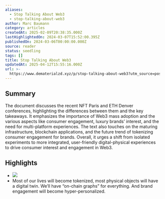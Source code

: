 ```yaml
---
aliases:
  - Stop Talking About Web3
  - stop-talking-about-web3
author: Marc Baumann
category: articles
createdAt: 2025-02-09T20:38:35.000Z
lastHighlightedOn: 2024-03-07T15:52:00.395Z
publishedOn: 2024-03-06T00:00:00.000Z
source: reader
status: seedling
tags: []
title: Stop Talking About Web3
updatedAt: 2025-04-12T15:55:16.000Z
url: >-
  https://www.dematerialzd.xyz/p/stop-talking-about-web3?utm_source=post-email-title&publication_id=1196826&post_id=142332393&utm_campaign=email-post-title&isFreemail=true&r=og9hp&triedRedirect=true&utm_medium=email
---
```

## Summary

The document discusses the recent NFT Paris and ETH Denver conferences, highlighting the differences between them and the key takeaways. It emphasizes the importance of Web3 mass adoption and the various aspects like consumer engagement, luxury brands’ interest, and the need for multi-platform experiences. The text also touches on the maturing infrastructure, blockchain applications, and the future trend of tokenizing consumer engagement for brands. Overall, it urges a shift from isolated experiments to more integrated, user-friendly digital-physical experiences to drive consumer interest and engagement in Web3.

## Highlights

- ![](https://substackcdn.com/image/fetch/w_1456,c_limit,f_auto,q_auto:good,fl_progressive:steep/https%3A%2F%2Fsubstack-post-media.s3.amazonaws.com%2Fpublic%2Fimages%2F37dd0643-ca75-4769-a7e1-25cae5dc4537_4000x2668.jpeg)
- Most of our lives will become tokenized, most physical objects will have a digital twin.
  We’ll have “on-chain graphs” for everything. And brand engagement will become hyper-personalized.
